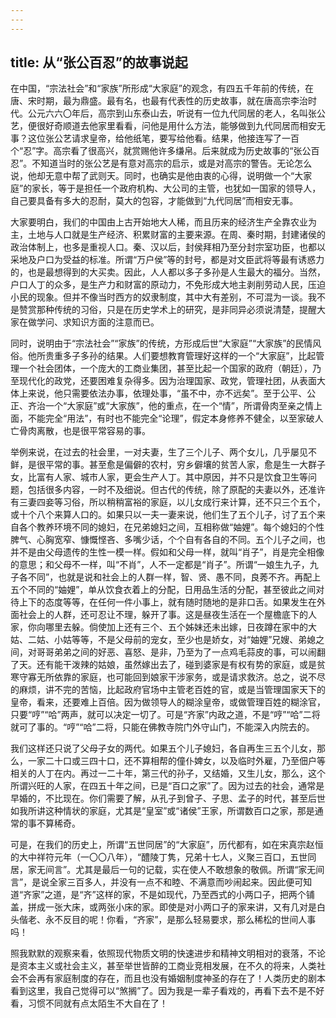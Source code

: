 ```yaml
---
---
---
```

title: 从“张公百忍”的故事说起
---




在中国，“宗法社会”和“家族”所形成“大家庭”的观念，有四五千年前的传统，在唐、宋时期，最为鼎盛。最有名，也最有代表性的历史故事，就在唐高宗李治时代。公元六六〇年后，高宗到山东泰山去，听说有一位九代同居的老人，名叫张公艺，便很好奇顺道去他家里看看，问他是用什么方法，能够做到九代同居而相安无事？这位张公艺请求皇帝，给他纸笔，要写给他看。结果，他接连写了一百个“忍”字。高宗看了很高兴，就赏赐他许多缣帛。后来就成为历史故事的“张公百忍”。不知道当时的张公艺是有意对高宗的启示，或是对高宗的警告。无论怎么说，他却无意中帮了武则天。同时，也确实是他由衷的心得，说明做一个“大家庭”的家长，等于是担任一个政府机构、大公司的主管，也犹如一国家的领导人，自己要具备有多大的忍耐，莫大的包容，才能做到“九代同居”而相安无事。

大家要明白，我们的中国由上古开始地大人稀，而且历来的经济生产全靠农业为主，土地与人口就是生产经济、积累财富的主要来源。在周、秦时期，封建诸侯的政治体制上，也多是重视人口。秦、汉以后，封侯拜相乃至分封宗室功臣，也都以采地及户口为受益的标准。所谓“万户侯”等的封号，都是对文臣武将等最有诱惑力的，也是最想得到的大买卖。因此，人人都以多子多孙是人生最大的福分。当然，户口人丁的众多，是生产力和财富的原动力，不免形成大地主剥削劳动人民，压迫小民的现象。但并不像当时西方的奴隶制度，其中大有差别，不可混为一谈。我不是赞赏那种传统的习俗，只是在历史学术上的研究，是非同异必须说清楚，提醒大家在做学问、求知识方面的注意而已。

同时，说明由于“宗法社会”“家族”的传统，方形成后世“大家庭”“大家族”的民情风俗。他所贵重多子多孙的结果。人们要想教育管理好这样的一个“大家庭”，比起管理一个社会团体，一个庞大的工商业集团，甚至比起一个国家的政府（朝廷），乃至现代化的政党，还要困难复杂得多。因为治理国家、政党，管理社团，从表面大体上来说，他只需要依法办事，依理处事，“虽不中，亦不远矣”。至于公平、公正、齐治一个“大家庭”或“大家族”，他的重点，在一个“情”，所谓骨肉至亲之情上面，不能完全“用法”，有时也不能完全“论理”，假定本身修养不健全，以至家破人亡骨肉离散，也是很平常容易的事。

举例来说，在过去的社会里，一对夫妻，生了三个儿子、两个女儿，几乎屡见不鲜，是很平常的事。甚至愈是偏僻的农村，穷乡僻壤的贫苦人家，愈是生一大群子女，比富有人家、城市人家，更会生产人丁。其中原因，并不只是饮食卫生等问题，包括很多内容，一时不及细说。但古代的传统，除了原配的夫妻以外，还准许有三妻四妾等习俗，所以稍稍富裕的家庭，以儿女成行来计算，还不只三个五个，或十个八个来算人口的。如果只以一夫一妻来说，他们生了五个儿子，讨了五个来自各个教养环境不同的媳妇，在兄弟媳妇之间，互相称做“妯娌”。每个媳妇的个性脾气、心胸宽窄、慷慨悭吝、多嘴少话，个个自有各自的不同。五个儿子之间，也并不是由父母遗传的生性一模一样。假如和父母一样，就叫“肖子”，肖是完全相像的意思；和父母不一样，叫“不肖”，人不一定都是“肖子”。所谓“一娘生九子，九子各不同”，也就是说和社会上的人群一样，智、贤、愚不同，良莠不齐。再配上五个不同的“妯娌”，单从饮食衣着上的分配，日用品生活的分配，甚至彼此之间对待上下的态度等等，在任何一件小事上，就有随时随地的是非口舌。如果发生在外面社会上的人群，还可忍让不理，躲开了事。这是昼夜生活在一个屋檐底下的人家，你向哪里去躲。倘使加上还有三个、五个姊妹还未出嫁，日夜蹲在家中的大姑、二姑、小姑等等，不是父母前的宠女，至少也是娇女，对“妯娌”兄嫂、弟媳之间，对哥哥弟弟之间的好恶、喜怒、是非，乃至为了一点鸡毛蒜皮的事，可以闹翻了天。还有能干泼辣的姑娘，虽然嫁出去了，碰到婆家是有权有势的家庭，或是贫寒守寡无所依靠的家庭，也可能回到娘家干涉家务，或是请求救济。总之，说不尽的麻烦，讲不完的苦恼，比起政府官场中主管老百姓的官，或是当管理国家天下的皇帝，看来，还要难上百倍。因为做领导人的糊涂皇帝，或做管理百姓的糊涂官，只要“哼”“哈”两声，就可以决定一切了。可是“齐家”内政之道，不是“哼”“哈”二将就可了事的。“哼”“哈”二将，只能在佛教寺院门外守山门，不能深入内院去的。

我们这样还只说了父母子女的两代。如果五个儿子媳妇，各自再生三五个儿女，那么，一家二十口或三四十口，还不算相帮的僮仆婢女，以及临时外雇，乃至佃户等相关的人丁在内。再过一二十年，第三代的孙子，又结婚，又生儿女，那么，这个所谓兴旺的人家，在四五十年之间，已是“百口之家”了。因为过去的社会，通常是早婚的，不比现在。你们需要了解，从孔子到曾子、子思、孟子的时代，甚至后世如我所讲这种情状的家庭，尤其是“皇室”或“诸侯”王家，所谓数百口之家，那是通常的事不算稀奇。

可是，在我们的历史上，所谓“五世同居”的“大家庭”，历代都有，如在宋真宗赵恒的大中祥符元年（一〇〇八年），“醴陵丁隽，兄弟十七人，义聚三百口，五世同居，家无间言”。尤其是最后一句的记载，实在使人不敢想象的敬佩。所谓“家无间言”，是说全家三百多人，并没有一点不和睦、不满意而吵闹起来。因此便可知道“齐家”之道，是“齐”这样的家，不是如现代，乃至西式的小两口子，把两个铺盖，拼成一张大床，或两张小床的家。即使是对小两口子的家来讲，又有几对是白头偕老、永不反目的呢！你看，“齐家”，是那么轻易要求，那么稀松的世间人事吗！

照我默默的观察来看，依照现代物质文明的快速进步和精神文明相对的衰落，不论是资本主义或社会主义，甚至举世皆醉的工商业竞相发展，在不久的将来，人类社会不会再有家庭制度的存在，而且也没有婚姻制度神圣的存在了！人类历史的剧本看到这里，我自己觉得可以“煞搁”了。因为我是一辈子看戏的，再看下去不是不好看，习惯不同就有点太陌生不大自在了！